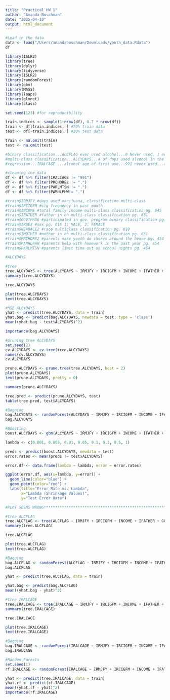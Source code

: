 ```yaml
---
title: "Practical HW 1"
author: "Amanda Boschman"
date: "2025-04-10"
output: html_document
---
```


```r
#Load in the data
data <- load("/Users/amandaboschman/Downloads/youth_data.Rdata")
df
```

```r
library(ISLR2)
library(tree)
library(dplyr)
library(tidyverse)
library(ISLR2)
library(randomForest)
library(gbm)
library(MASS)
library(leaps)
library(glmnet)
library(class)

```

```r
set.seed(123) #for reproducibility

train.indices <- sample(1:nrow(df), 0.7 * nrow(df))
train <- df[train.indices, ] #70% train data
test <- df[-train.indices, ] #30% test data

train <- na.omit(train)
test <- na.omit(test)
```


```r
#binary classification...ALCFLAG ever used alcohol...0 Never used, 1 ever used
#multi-class classification...ALCYDAYS...# of days used alcohol in the past year....1: 1-11 days, 2: 12-49 days, 3: 50-99 days, 4: 100-299 days, 5: 300-365 days, 6: non user/no past year use
#regression...IRALCAGE....alcohol age of first use...991 never used...age 1-66 years old
```

```r
#cleaning the data
df <- df %>% filter(IRALCAGE != "991")
df <- df %>% filter(PRCHORE2 != ".")
df <- df %>% filter(PARLMTSN != ".")
df <- df %>% filter(PARHLPHW!= ".")

#train$IRMJFY #days used marijuana, classification multi-class
#train$IRCIGFM #cig frequency in past month
#train$INCOME #total family income multi-class classification pg. 645
#train$IFATHER #father in hh multi-class classification pg. 631
#train$GOVTPROG #participated in gov. program binary classification pg. 645 1: YES, 2: NO
#train$IRSEX #sex pg. 616 1: MALE, 2: FEMALE
#train$NEWRACE2 #race multiclass classification pg. 618
#train$IMOTHER #mother in hh multi-class classification pg. 631
#train$PRCHORE2 #parents make youth do chores around the house pg. 454
#train$PARHLPHW #parents help with homework in the past year pg. 454
#train$PARLMTSN #parents limit time out on school nights pg. 454
```

```r
#ALCYDAYS

#tree
tree.ALCYDAYS <- tree(ALCYDAYS ~ IRMJFY + IRCIGFM + INCOME + IFATHER + GOVTPROG + IRSEX + NEWRACE2 + IMOTHER + PRCHORE2 + PARHLPHW + PARLMTSN, data = train)
summary(tree.ALCYDAYS)

tree.ALCYDAYS

plot(tree.ALCYDAYS)
text(tree.ALCYDAYS)
```

```r
#MSE ALCYDAYS
yhat <- predict(tree.ALCYDAYS, data = train)
yhat.bag <- predict(bag.ALCYDAYS, newdata = test, type = 'class')
mean((yhat.bag - test$ALCYDAYS)^2)

importance(bag.ALCYDAYS)
```
```r
#pruning tree ALCYDAYS
set.seed(2)
cv.ALCYDAYS <- cv.tree(tree.ALCYDAYS)
names(cv.ALCYDAYS)
cv.ALCYDAYS

prune.ALCYDAYS <- prune.tree(tree.ALCYDAYS, best = 2)
plot(prune.ALCYDAYS)
text(prune.ALCYDAYS, pretty = 0)

summary(prune.ALCYDAYS)

tree.pred <- predict(prune.ALCYDAYS, test)
table(tree.pred, test$ALCYDAYS)
```
```r
#Bagging
bag.ALCYDAYS <- randomForest(ALCYDAYS ~ IRMJFY + IRCIGFM + INCOME + IFATHER + GOVTPROG + IRSEX + NEWRACE2 + IMOTHER + PRCHORE2 + PARHLPHW + PARLMTSN, data = train, mtry = 11, importance = TRUE)
bag.ALCYDAYS

#Boosting
boost.ALCYDAYS <- gbm(ALCYDAYS ~ IRMJFY + IRCIGFM + INCOME + IFATHER + GOVTPROG + IRSEX + NEWRACE2 + IMOTHER + PRCHORE2 + PARHLPHW + PARLMTSN, data = train, distribution = "gaussian", n.trees = 1000, interaction.depth = 4, shrinkage = 0.2, verbose = F)

lambda <- c(0.001, 0.005, 0.01, 0.05, 0.1, 0.3, 0.5, 1)

preds <- predict(boost.ALCYDAYS, newdata = test)
error.rates <- mean(preds != test$ALCYDAYS)

error.df <- data.frame(lambda = lambda, error = error.rates)

ggplot(error.df, aes(x=lambda, y=error)) +
  geom_line(color="blue") +
  geom_point(color="red") +
  labs(title="Error Rate vs. Lambda",
       x="Lambda (Shrinkage Values)",
       y="Test Error Rate")

#PLOT SEEMS WRONG*********************************************************************************************
```


```r
#tree ALCFLAG
tree.ALCFLAG <- tree(ALCFLAG ~ IRMJFY + IRCIGFM + INCOME + IFATHER + GOVTPROG + IRSEX + NEWRACE2 + IMOTHER + PRCHORE2 + PARHLPHW + PARLMTSN, data = train)
summary(tree.ALCFLAG)

tree.ALCFLAG

plot(tree.ALCFLAG)
text(tree.ALCFLAG)
```

```r
#Bagging
bag.ALCFLAG <- randomForest(ALCFLAG ~ IRMJFY + IRCIGFM + INCOME + IFATHER + GOVTPROG + IRSEX + NEWRACE2 + IMOTHER + PRCHORE2 + PARHLPHW + PARLMTSN, data = train, mtry = 11, importance = TRUE)
bag.ALCFLAG

yhat <- predict(tree.ALCFLAG, data = train)

yhat.bag <- predict(bag.ALCFLAG)
mean((yhat.bag - yhat)^2)
```


```r
#tree IRALCAGE
tree.IRALCAGE <- tree(IRALCAGE ~ IRMJFY + IRCIGFM + INCOME + IFATHER + GOVTPROG + IRSEX + NEWRACE2 + IMOTHER + PRCHORE2 + PARHLPHW + PARLMTSN, data = train)
summary(tree.IRALCAGE)

tree.IRALCAGE

plot(tree.IRALCAGE)
text(tree.IRALCAGE)
```

```r
#Bagging
bag.IRALCAGE <- randomForest(IRALCAGE ~ IRMJFY + IRCIGFM + INCOME + IFATHER + GOVTPROG + IRSEX + NEWRACE2 + IMOTHER + PRCHORE2 + PARHLPHW + PARLMTSN, data = train, mtry = 11, importance = TRUE)
bag.IRALCAGE

#Random Forests
set.seed(1)
rf.IRALCAGE <- randomForest(IRALCAGE ~ IRMJFY + IRCIGFM + INCOME + IFATHER + GOVTPROG + IRSEX + NEWRACE2 + IMOTHER + PRCHORE2 + PARHLPHW + PARLMTSN, data = train, mtry = 5, importance = TRUE)

yhat <- predict(tree.IRALCAGE, data = train)
yhat.rf <- predict(rf.IRALCAGE)
mean((yhat.rf - yhat)^2)
importance(rf.IRALCAGE)
```